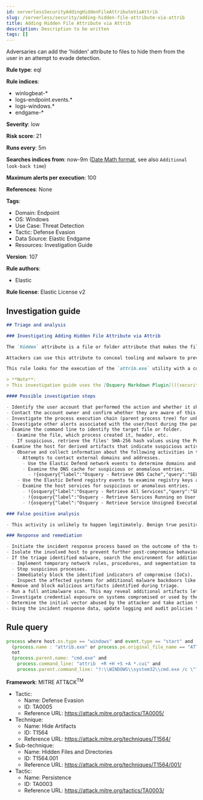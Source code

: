 ```yaml
---
id: serverlessSecurityAddingHiddenFileAttributeViaAttrib
slug: /serverless/security/adding-hidden-file-attribute-via-attrib
title: Adding Hidden File Attribute via Attrib
description: Description to be written
tags: []
---
```


<div id="adding-hidden-file-attribute-via-attrib"></div>

Adversaries can add the 'hidden' attribute to files to hide them from the user in an attempt to evade detection.

**Rule type**: eql

**Rule indices**:

* winlogbeat-*
* logs-endpoint.events.*
* logs-windows.*
* endgame-*

**Severity**: low

**Risk score**: 21

**Runs every**: 5m

**Searches indices from**: now-9m ([Date Math format](((ref))/common-options.html#date-math), see also <DocLink id="serverlessSecurityRulesUiCreate" section="set-the-rules-schedule">`Additional look-back time`</DocLink>)

**Maximum alerts per execution**: 100

**References**: None

**Tags**:

* Domain: Endpoint
* OS: Windows
* Use Case: Threat Detection
* Tactic: Defense Evasion
* Data Source: Elastic Endgame
* Resources: Investigation Guide

**Version**: 107

**Rule authors**:

* Elastic

**Rule license**: Elastic License v2

## Investigation guide

```markdown
## Triage and analysis

### Investigating Adding Hidden File Attribute via Attrib

The `Hidden` attribute is a file or folder attribute that makes the file or folder invisible to regular directory listings when the attribute is set.

Attackers can use this attribute to conceal tooling and malware to prevent administrators and users from finding it, even if they are looking specifically for it.

This rule looks for the execution of the `attrib.exe` utility with a command line that indicates the modification of the `Hidden` attribute.

> **Note**:
> This investigation guide uses the [Osquery Markdown Plugin](((security-guide))/invest-guide-run-osquery.html) introduced in Elastic Stack version 8.5.0. Older Elastic Stack versions will display unrendered Markdown in this guide.

#### Possible investigation steps

- Identify the user account that performed the action and whether it should perform this kind of action.
- Contact the account owner and confirm whether they are aware of this activity.
- Investigate the process execution chain (parent process tree) for unknown processes. Examine their executable files for prevalence, whether they are located in expected locations, and if they are signed with valid digital signatures.
- Investigate other alerts associated with the user/host during the past 48 hours.
- Examine the command line to identify the target file or folder.
  - Examine the file, which process created it, header, etc.
  - If suspicious, retrieve the files' SHA-256 hash values using the PowerShell `Get-FileHash` cmdlet and search for the existence and reputation of the hashes in resources like VirusTotal, Hybrid-Analysis, CISCO Talos, Any.run, etc.
- Examine the host for derived artifacts that indicate suspicious activities:
  - Observe and collect information about the following activities in the alert subject host:
    - Attempts to contact external domains and addresses.
      - Use the Elastic Defend network events to determine domains and addresses contacted by the subject process by filtering by the process' `process.entity_id`.
      - Examine the DNS cache for suspicious or anomalous entries.
        - !{osquery{"label":"Osquery - Retrieve DNS Cache","query":"SELECT * FROM dns_cache"}}
    - Use the Elastic Defend registry events to examine registry keys accessed, modified, or created by the related processes in the process tree.
    - Examine the host services for suspicious or anomalous entries.
      - !{osquery{"label":"Osquery - Retrieve All Services","query":"SELECT description, display_name, name, path, pid, service_type, start_type, status, user_account FROM services"}}
      - !{osquery{"label":"Osquery - Retrieve Services Running on User Accounts","query":"SELECT description, display_name, name, path, pid, service_type, start_type, status, user_account FROM services WHERE\nNOT (user_account LIKE '%LocalSystem' OR user_account LIKE '%LocalService' OR user_account LIKE '%NetworkService' OR\nuser_account == null)\n"}}
      - !{osquery{"label":"Osquery - Retrieve Service Unsigned Executables with Virustotal Link","query":"SELECT concat('https://www.virustotal.com/gui/file/', sha1) AS VtLink, name, description, start_type, status, pid,\nservices.path FROM services JOIN authenticode ON services.path = authenticode.path OR services.module_path =\nauthenticode.path JOIN hash ON services.path = hash.path WHERE authenticode.result != 'trusted'\n"}}

### False positive analysis

- This activity is unlikely to happen legitimately. Benign true positives (B-TPs) can be added as exceptions if necessary.

### Response and remediation

- Initiate the incident response process based on the outcome of the triage.
- Isolate the involved host to prevent further post-compromise behavior.
- If the triage identified malware, search the environment for additional compromised hosts.
  - Implement temporary network rules, procedures, and segmentation to contain the malware.
  - Stop suspicious processes.
  - Immediately block the identified indicators of compromise (IoCs).
  - Inspect the affected systems for additional malware backdoors like reverse shells, reverse proxies, or droppers that attackers could use to reinfect the system.
- Remove and block malicious artifacts identified during triage.
- Run a full antimalware scan. This may reveal additional artifacts left in the system, persistence mechanisms, and malware components.
- Investigate credential exposure on systems compromised or used by the attacker to ensure all compromised accounts are identified. Reset passwords for these accounts and other potentially compromised credentials, such as email, business systems, and web services.
- Determine the initial vector abused by the attacker and take action to prevent reinfection through the same vector.
- Using the incident response data, update logging and audit policies to improve the mean time to detect (MTTD) and the mean time to respond (MTTR).

```

## Rule query

```js
process where host.os.type == "windows" and event.type == "start" and
  (process.name : "attrib.exe" or process.pe.original_file_name == "ATTRIB.EXE") and process.args : "+h" and
  not
  (process.parent.name: "cmd.exe" and
    process.command_line: "attrib  +R +H +S +A *.cui" and
    process.parent.command_line: "?:\\WINDOWS\\system32\\cmd.exe /c \"?:\\WINDOWS\\system32\\*.bat\"")

```

**Framework**: MITRE ATT&CK<sup>TM</sup>

* Tactic:
    * Name: Defense Evasion
    * ID: TA0005
    * Reference URL: https://attack.mitre.org/tactics/TA0005/
* Technique:
    * Name: Hide Artifacts
    * ID: T1564
    * Reference URL: https://attack.mitre.org/techniques/T1564/
* Sub-technique:
    * Name: Hidden Files and Directories
    * ID: T1564.001
    * Reference URL: https://attack.mitre.org/techniques/T1564/001/
* Tactic:
    * Name: Persistence
    * ID: TA0003
    * Reference URL: https://attack.mitre.org/tactics/TA0003/

